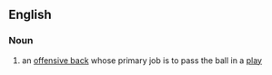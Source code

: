 ==English==
===Noun===
#{{fb}} an [[offensive back]] whose primary job is to pass the ball in a [[play]]